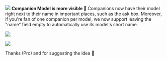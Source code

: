 
![](https://res.cloudinary.com/dltbv060k/image/upload/v1742050475/24-01_fzmvpx.png)
**Companion Model is more visible 🔦**
Companions now have their model right next to their name in important places,
such as the ask box.
Moreover, if you're fan of one companion per model,
we now support leaving the "name" field empty to automatically use its model's short name.

![](https://res.cloudinary.com/dltbv060k/image/upload/v1742050475/24-02_fzmvpx.png)

![](https://res.cloudinary.com/dltbv060k/image/upload/v1742050475/24-03_ori48q.png)

Thanks <ReleaseUser name="my" /> (Pro) and <ReleaseUser name="monody"/>
for suggesting the idea 🙇
